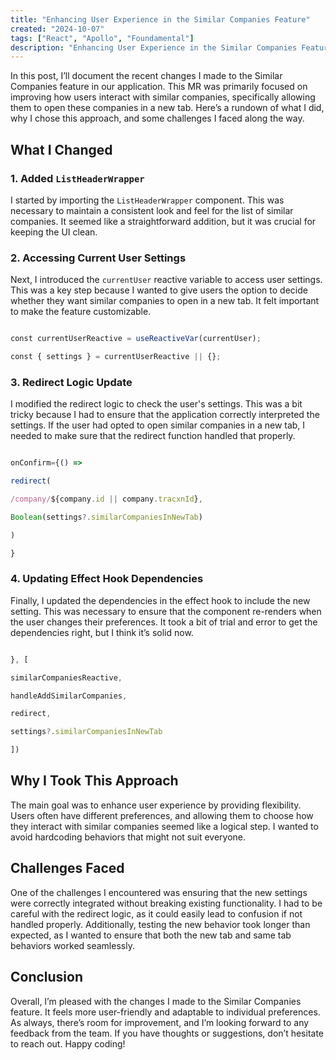 ```yaml
---
title: "Enhancing User Experience in the Similar Companies Feature"
created: "2024-10-07"
tags: ["React", "Apollo", "Foundamental"]
description: "Enhancing User Experience in the Similar Companies Feature"
---
```



In this post, I’ll document the recent changes I made to the Similar Companies feature in our application. This MR was primarily focused on improving how users interact with similar companies, specifically allowing them to open these companies in a new tab. Here’s a rundown of what I did, why I chose this approach, and some challenges I faced along the way.

## What I Changed

### 1. Added `ListHeaderWrapper`

I started by importing the `ListHeaderWrapper` component. This was necessary to maintain a consistent look and feel for the list of similar companies. It seemed like a straightforward addition, but it was crucial for keeping the UI clean.


### 2. Accessing Current User Settings

Next, I introduced the `currentUser` reactive variable to access user settings. This was a key step because I wanted to give users the option to decide whether they want similar companies to open in a new tab. It felt important to make the feature customizable.
```javascript

const currentUserReactive = useReactiveVar(currentUser);

const { settings } = currentUserReactive || {};
```

### 3. Redirect Logic Update

I modified the redirect logic to check the user's settings. This was a bit tricky because I had to ensure that the application correctly interpreted the settings. If the user had opted to open similar companies in a new tab, I needed to make sure that the redirect function handled that properly.
```javascript

onConfirm={() =>

redirect(

/company/${company.id || company.tracxnId},

Boolean(settings?.similarCompaniesInNewTab)

)

}
```

### 4. Updating Effect Hook Dependencies

Finally, I updated the dependencies in the effect hook to include the new setting. This was necessary to ensure that the component re-renders when the user changes their preferences. It took a bit of trial and error to get the dependencies right, but I think it’s solid now.
```javascript

}, [

similarCompaniesReactive,

handleAddSimilarCompanies,

redirect,

settings?.similarCompaniesInNewTab

])
```

## Why I Took This Approach

The main goal was to enhance user experience by providing flexibility. Users often have different preferences, and allowing them to choose how they interact with similar companies seemed like a logical step. I wanted to avoid hardcoding behaviors that might not suit everyone.

## Challenges Faced

One of the challenges I encountered was ensuring that the new settings were correctly integrated without breaking existing functionality. I had to be careful with the redirect logic, as it could easily lead to confusion if not handled properly. Additionally, testing the new behavior took longer than expected, as I wanted to ensure that both the new tab and same tab behaviors worked seamlessly.

## Conclusion

Overall, I’m pleased with the changes I made to the Similar Companies feature. It feels more user-friendly and adaptable to individual preferences. As always, there’s room for improvement, and I’m looking forward to any feedback from the team. If you have thoughts or suggestions, don’t hesitate to reach out. Happy coding!
